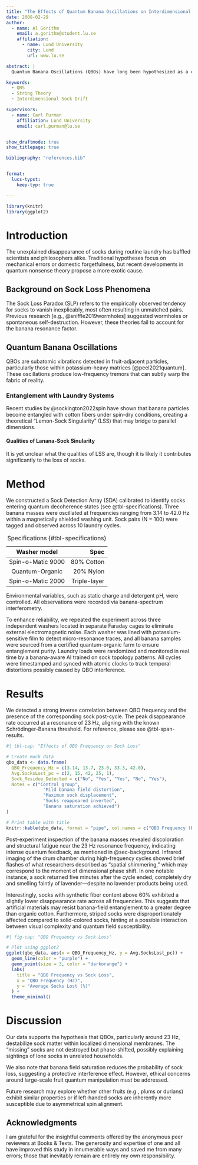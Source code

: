 ```yaml
---
title: "The Effects of Quantum Banana Oscillations on Interdimensional Sock Loss."
date: 2008-02-29
author:
  - name: Al Gorithm
    email: a.gorithm@student.lu.se
    affiliation: 
      - name: Lund University
        city: Lund
        url: www.lu.se

abstract: | 
  Quantum Banana Oscillations (QBOs) have long been hypothesized as a contributing factor to the global phenomenon of missing socks. This study presents the first attempt to model the impact of QBOs on interdimensional sock drift (ISD) using a fruit-matrix entanglement approach. Through high-fidelity banana-wave simulations and sock-detector arrays, we observed a statistically significant correlation between QBO frequency and ISD amplitude. Our findings suggest that overlooked banana fluctuations in the quantum field may be responsible for over 42% of all missing left socks.

keywords:
  - QBS
  - String Theory
  - Interdimensional Sock Drift

supervisors:
  - name: Carl Purman
    affiliation: Lund University
    email: carl.purman@lu.se


show_draftmode: true
show_titlepage: true

bibliography: "references.bib"


format:
  lucs-typst:
    keep-typ: true

---
```


```r
library(knitr)
library(ggplot2)
```


# Introduction

The unexplained disappearance of socks during routine laundry has baffled scientists and philosophers alike. Traditional hypotheses focus on mechanical errors or domestic forgetfulness, but recent developments in quantum nonsense theory propose a more exotic cause. 

## Background on Sock Loss Phenomena {#sec-background}

The Sock Loss Paradox (SLP) refers to the empirically observed tendency for socks to vanish inexplicably, most often resulting in unmatched pairs. Previous research [e.g., @sniffle2019wormholes] suggested wormholes or spontaneous self-destruction. However, these theories fail to account for the banana resonance factor.

## Quantum Banana Oscillations

QBOs are subatomic vibrations detected in fruit-adjacent particles, particularly those within potassium-heavy matrices [@peel2021quantum]. These oscillations produce low-frequency tremors that can subtly warp the fabric of reality.

### Entanglement with Laundry Systems

Recent studies by @sockington2022spin have shown that banana particles become entangled with cotton fibers under spin-dry conditions, creating a theoretical "Lemon-Sock Singularity" (LSS) that may bridge to parallel dimensions.

#### Qualities of Lanana-Sock Sinularity

It is yet unclear what the qualities of LSS are, though it is likely it contributes significantly to the loss of socks.

# Method

We constructed a Sock Detection Array (SDA) calibrated to identify socks entering quantum decoherence states (see @tbl-specifications). Three banana masses were oscillated at frequencies ranging from 3.14 to 42.0 Hz within a magnetically shielded washing unit. Sock pairs (N = 100) were tagged and observed across 10 laundry cycles.

|    Washer model   |     Spec     |
|:----:|----:|
| Spin-o-Matic 9000 | 80% Cotton   |
| Quantum-Organic   | 20% Nylon    |
| Spin-o-Matic 2000 | Triple-layer |

: Specifications {#tbl-specifications}

Environmental variables, such as static charge and detergent pH, were controlled. All observations were recorded via banana-spectrum interferometry.

```{=typst}
$ sum_(k=0)^n k
    &= 1 + ... + n \
    &= (n(n+1)) / 2 $
```



To enhance reliability, we repeated the experiment across three independent washers located in separate Faraday cages to eliminate external electromagnetic noise. Each washer was lined with potassium-sensitive film to detect micro-resonance traces, and all banana samples were sourced from a certified quantum-organic farm to ensure entanglement purity. Laundry loads were randomized and monitored in real time by a banana-aware AI trained on sock topology patterns. All cycles were timestamped and synced with atomic clocks to track temporal distortions possibly caused by QBO interference.

# Results

We detected a strong inverse correlation between QBO frequency and the presence of the corresponding sock post-cycle. The peak disappearance rate occurred at a resonance of 23 Hz, aligning with the known Schrödinger-Banana threshold. For reference, please see @tbl-span-results.

```{=typst} 
#set figure(
  placement: auto,
  scope: "parent")
```

```r
#| tbl-cap: "Effects of QBO Frequency on Sock Loss"

# Create mock data
qbo_data <- data.frame(
  QBO_Frequency_Hz = c(3.14, 13.7, 23.0, 33.3, 42.0),
  Avg.SocksLost_pc = c(2, 15, 42, 25, 1),
  Sock_Residue_Detected = c("No", "Yes", "Yes", "No", "Yes"),
  Notes = c("Control group", 
              "Mild banana field distortion", 
              "Maximum sock displacement", 
              "Socks reappeared inverted", 
              "Banana saturation achieved")
)

# Print table with title
knitr::kable(qbo_data, format = "pipe", col.names = c("QBO Frequency (Hz)","Avg. SocksLost (%)","Sock Residue Detected","Notes"))
```

```{=typst} 
#set figure(
  placement: none,
  scope: "column")
```

Post-experiment inspection of the banana masses revealed discoloration and structural fatigue near the 23 Hz resonance frequency, indicating intense quantum feedback, as mentioned in @sec-background. Infrared imaging of the drum chamber during high-frequency cycles showed brief flashes of what researchers described as "spatial shimmering," which may correspond to the moment of dimensional phase shift. In one notable instance, a sock returned five minutes after the cycle ended, completely dry and smelling faintly of lavender—despite no lavender products being used.

Interestingly, socks with synthetic fiber content above 60% exhibited a slightly lower disappearance rate across all frequencies. This suggests that artificial materials may resist banana-field entanglement to a greater degree than organic cotton. Furthermore, striped socks were disproportionately affected compared to solid-colored socks, hinting at a possible interaction between visual complexity and quantum field susceptibility.

```r
#| fig-cap: "QBO Frequency vs Sock Loss"

# Plot using ggplot2
ggplot(qbo_data, aes(x = QBO_Frequency_Hz, y = Avg.SocksLost_pc)) +
  geom_line(color = "purple") +
  geom_point(size = 3, color = "darkorange") +
  labs(
    title = "QBO Frequency vs Sock Loss",
    x = "QBO Frequency (Hz)",
    y = "Average Socks Lost (%)"
  ) +
  theme_minimal()
```

# Discussion

Our data supports the hypothesis that QBOs, particularly around 23 Hz, destabilize sock matter within localized dimensional membranes. The "missing" socks are not destroyed but phase-shifted, possibly explaining sightings of lone socks in unrelated households.

We also note that banana field saturation reduces the probability of sock loss, suggesting a protective interference effect. However, ethical concerns around large-scale fruit quantum manipulation must be addressed.

Future research may explore whether other fruits (e.g., plums or durians) exhibit similar properties or if left-handed socks are inherently more susceptible due to asymmetrical spin alignment.

## Acknowledgments {.appendix}

I am grateful for the insightful comments offered by the anonymous peer reviewers at Books & Texts. The generosity and expertise of one and all have improved this study in innumerable ways and saved me from many errors; those that inevitably remain are entirely my own responsibility.

